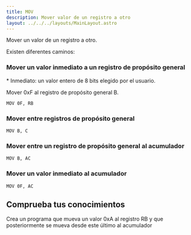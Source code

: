 ```yaml
---
title: MOV
description: Mover valor de un registro a otro
layout: ../../../layouts/MainLayout.astro
---
```



Mover un valor de un registro a otro.

Existen diferentes caminos:

### Mover un valor inmediato a un registro de propósito general
\* Inmediato: un valor entero de 8 bits elegido por el usuario.

Mover 0xF al registro de propósito general B.
```
MOV 0F, RB
```

### Mover entre registros de propósito general

```
MOV B, C
```

### Mover entre un registro de propósito general al acumulador

```
MOV B, AC
```

### Mover un valor inmediato al acumulador

```
MOV 0F, AC
```

## Comprueba tus conocimientos

Crea un programa que mueva un valor 0xA al registro RB y que posteriormente se mueva desde este último al acumulador

<Solution title="Solución" sol="MOV 0xA, RB\nMOV RB, AC" />